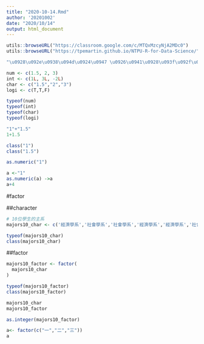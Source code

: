 ---
title: "2020-10-14.Rmd"
author: '20201002'
date: "2020/10/14"
output: html_document
---

```{r}
utils::browseURL("https://classroom.google.com/c/MTQxMzcyNjA2MDc0")
utils::browseURL("https://tpemartin.github.io/NTPU-R-for-Data-Science/")
```


```{r}
"\u0928\u092e\u0938\u094d\u0924\u0947 \u0926\u0941\u0928\u093f\u092f\u093e"
```

```{r}
num <- c(1.5, 2, 3)
int <- c(1L, 3L, -2L)
char <- c("1.5","2","3")
logi <- c(T,T,F)

typeof(num)
typeof(int)
typeof(char)
typeof(logi)
```


```{r}
"1"+"1.5"
1+1.5
```

```{r}
class("1")
class("1.5")
```

```{r}
as.numeric("1")
```

```{r}
a <-"1"
as.numeric(a) ->a
a+4
```


#factor

##character
```{r}
# 10位學生的主系
majors10_char <- c('經濟學系','社會學系','社會學系','經濟學系','經濟學系','社會學系','經濟學系','經濟學系','經濟學系','社會學系')

typeof(majors10_char)
class(majors10_char)
```

##factor
```{r}
majors10_factor <- factor(
  majors10_char
)

typeof(majors10_factor)
class(majors10_factor)

```

```{r}
majors10_char
majors10_factor
```

```{r}
as.integer(majors10_factor)
```
```{r}
a<- factor(c("一","二","三"))
a
```


